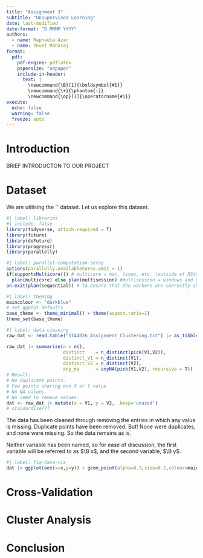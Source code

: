 ```yaml
---
title: "Assignment 3"
subtitle: "Unsupervised Learning"
date: last-modified
date-format: "D MMMM YYYY"
authors:
  - name: Raphaela Azar
  - name: Shvet Maharaj
format: 
  pdf:
    pdf-engine: pdflatex
    papersize: "a4paper"
    include-in-header: 
      text: |
        \newcommand{\B}[1]{\boldsymbol{#1}}
        \newcommand{\+}{\phantom{-}}
        \newcommand{\op}[1]{\operatorname{#1}}
execute:
  echo: false
  warning: false
  freeze: auto
---
```


# Introduction

BRIEF INTRODUCTON TO OUR PROJECT

# Dataset

We are utilising the `` dataset. Let us explore this dataset.

```r
#| label: libraries
#| include: false
library(tidyverse, attach.required = T)
library(future)
library(doFuture)
library(progressr)
library(parallelly)
```

```r
#| label: parallel-computation-setup
options(parallelly.availableCores.omit = 1)
if(supportsMulticore()) # multicore = mac, linux, etc. (outside of RStudio)
  plan(multicore) else plan(multisession) #multisession = windows and other
on.exit(plan(sequential)) # to ensure that the workers are correctly shut down
```

```r
#| label: theming
maincolour <- "darkblue"
# set ggplot defaults
base_theme <- theme_minimal() + theme(aspect.ratio=1)
theme_set(base_theme)
```

```r
#| label: data-cleaning
raw_dat <- read.table("STA4026_Assignment_Clustering.txt") |> as_tibble()

raw_dat |> summarise(n = n(),
                     distinct    = n_distinct(pick(V1,V2)),
                     distinct_V1 = n_distinct(V1), 
                     distinct_V2 = n_distinct(V2),
                     any_na      = anyNA(pick(V1,V2), recursive = T))
# Result: 
# No duplicate points. 
# Few points sharing one X or Y value
# No NA values.
# No need to remove values.
dat <- raw_dat |> mutate(x = V1, y = V2, .keep='unused')
# standardise???
```

The data has been cleaned through removing the entries in which any value is missing.
Duplicate points have been removed.
But! None were duplicates, and none were missing. So the data remains as is.

Neither variable has been named, so for ease of discussion, the first variable will be referred to as $\B x$, and the second variable, $\B y$.

```r
#| label: fig-data-vis
dat |> ggplot(aes(x=x,y=y)) + geom_point(alpha=0.3,size=0.5,colour=maincolour)
```

# Cross-Validation

# Cluster Analysis

# Conclusion